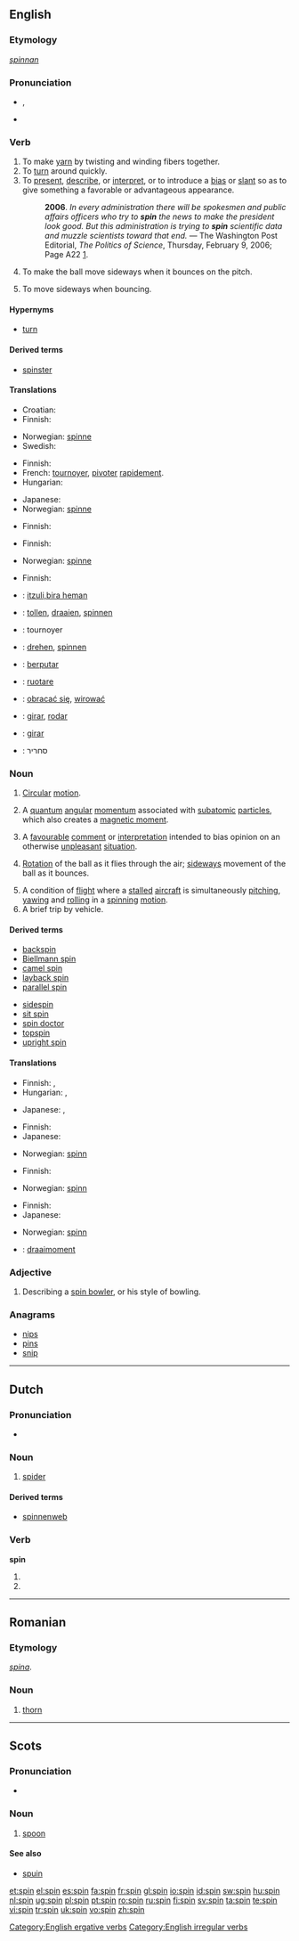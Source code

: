 {{wikipedia|dab=spin}}
==English==

===Etymology===
{{etyl|ang}} ''[[spinnan]]''

===Pronunciation===
* {{IPA|/spɪn/}}, {{SAMPA|/spIn/}}
* {{audio|en-us-spin.ogg|Audio (US)}}
*: {{rhymes|ɪn}}

===Verb===
{{en-verb|spins|spinning|'''[[spun]]''' ''or'' '''[[span]]'''|spun}}

# To make [[yarn]] by twisting and winding fibers together.
# To [[turn]] around quickly.
# To [[present]], [[describe]], or [[interpret]], or to introduce a [[bias]] or [[slant]] so as to give something a favorable or advantageous appearance.
#: '''2006'''. ''In every administration there will be spokesmen and public affairs officers who try to '''spin''' the news to make the president look good. But this administration is trying to '''spin''' scientific data and muzzle scientists toward that end.'' &mdash; The Washington Post Editorial, ''The Politics of Science'', Thursday, February 9, 2006; Page A22 [http://www.washingtonpost.com/wp-dyn/content/article/2006/02/08/AR2006020801991.html].
# {{context|cricket|of a bowler}} To make the ball move sideways when it bounces on the pitch.
# {{context|cricket|of a ball}} To move sideways when bouncing.

====Hypernyms====
* [[turn]]

====Derived terms====
* [[spinster]]

====Translations====
{{trans-top|to make yarn}}
* Croatian: {{t-|hr|presti|alt=prȅsti}}
* Finnish: {{t-|fi|kehrätä}}
{{trans-mid}}
* Norwegian: [[spinne]]
* Swedish: {{t|sv|spinna}}
{{trans-bottom}}

{{trans-top|to turn around quickly}}
* Finnish: {{t-|fi|pyöriä}}
* French: [[tournoyer]], [[pivoter]] [[rapidement]].
* Hungarian: {{t+|hu|forog}}
{{trans-mid}}
* Japanese: {{t|ja|回転する|tr=kaiten suru|sc=Jpan}}
* Norwegian: [[spinne]]
{{trans-bottom}}

{{trans-top|to present a bias}}
* Finnish: {{t-|fi|kaunistella}}
{{trans-mid}}
{{trans-bottom}}

{{trans-top|to make the ball move sideways}}
* Finnish: {{t+|fi|lyödä}} {{t-|fi|kierre}}
{{trans-mid}}
* Norwegian: [[spinne]]
{{trans-bottom}}

{{trans-top|to move sideways when bouncing}}
* Finnish: {{t+|fi|kiertyä}}
{{trans-mid}}
{{trans-bottom}}

{{checktrans-top}}
* {{ttbc|Basque}}: [[itzuli,bira heman]]
* {{ttbc|Dutch}}: [[tollen]], [[draaien]], [[spinnen]]
* {{ttbc|French}}: tournoyer
* {{ttbc|German}}: [[drehen]], [[spinnen]]
* {{ttbc|Indonesian}}: [[putar|berputar]]
* {{ttbc|Italian}}: [[ruotare]]
{{checktrans-mid}}
* {{ttbc|Polish}}: [[obracać się]], [[wirować]]
* {{ttbc|Portuguese}}: [[girar]], [[rodar]]
* {{ttbc|Spanish}}: [[girar]]
* {{ttbc|Hebrew}}: סחריר
{{checktrans-bottom}}

===Noun===
{{en-noun}}

# [[circular|Circular]] [[motion]].
# {{physics}} A [[quantum]] [[angular]] [[momentum]] associated with [[subatomic]] [[particle]]s, which also creates a [[magnetic moment]].
# A [[favourable]] [[comment]] or [[interpretation]] intended to bias opinion on an otherwise [[unpleasant]] [[situation]].
# {{cricket}} [[rotation|Rotation]] of the ball as it flies through the air; [[sideways]] movement of the ball as it bounces.
# A condition of [[flight]] where a [[stall]]ed [[aircraft]] is simultaneously [[pitching]], [[yawing]] and [[rolling]] in a [[spinning]] [[motion]].
# A brief trip by vehicle.

====Derived terms====
{{rel-top|Terms derived from '''spin''' (noun)}}
*[[backspin]]
*[[Biellmann spin]]
*[[camel spin]]
*[[layback spin]]
*[[parallel spin]]
{{rel-mid}}
*[[sidespin]]
*[[sit spin]]
*[[spin doctor]]
*[[topspin]]
*[[upright spin]]
{{rel-bottom}}

====Translations====
{{trans-top|circular motion}}
* Finnish: {{t-|fi|pyörintä}}, {{t-|fi|pyörivä}} {{t+|fi|liike}}
* Hungarian: {{t|hu|pörgés}}, {{t|hu|forgás}}
{{trans-mid}}
* Japanese: {{t|ja|回転|tr=kaiten|sc=Jpan}}, {{t|ja|スピン|tr=supin|sc=Jpan}}
{{trans-bottom}}

{{trans-top|physics: quantum angular momentum}}
* Finnish: {{t+|fi|spin}}
* Japanese: {{t|ja|スピン|tr=supin|sc=Jpan}}
{{trans-mid}}
* Norwegian: [[spinn]] {{n}}
{{trans-bottom}}

{{trans-top|favourable comment}}
{{trans-mid}}
{{trans-bottom}}

{{trans-top|cricket: rotation of a ball}}
* Finnish: {{t-|fi|kierre}}
{{trans-mid}}
* Norwegian: [[spinn]]
{{trans-bottom}}

{{trans-top|flight condition}}
* Finnish: {{t-|fi|syöksykierre}}
* Japanese: {{t|ja|きりもみ|tr=kaiten|sc=Jpan}}
{{trans-mid}}
* Norwegian: [[spinn]]
{{trans-bottom}}

{{checktrans-top}}
* {{ttbc|Dutch}}: [[draaimoment]] {{n}}
{{checktrans-bottom}}

===Adjective===
{{en-adj|-}}

# {{cricket}} Describing a [[spin bowler]], or his style of bowling.

===Anagrams===
* [[nips]]
* [[pins]]
* [[snip]]

[[Category:English ergative verbs]]
[[Category:English irregular verbs]]

----

==Dutch==

===Pronunciation===
* {{audio|Nl-spin.ogg|audio}}

===Noun===
{{nl-noun|g=m|spinnen|spinnetje}}

# [[spider]]

====Derived terms====
* [[spinnenweb]]

===Verb===
'''spin'''

# {{nl-verb-form|p=first|n=singular|t=present tense|spinnen}}
# {{nl-verb-form|m=imperative|spinnen}}

----

==Romanian==

===Etymology===
{{etyl|la|ro}} ''[[spina]]''.

===Noun===
{{ro-noun-old|gend=m|pl=spini}}

# [[thorn]]

----

==Scots==

===Pronunciation===
* {{IPA|/spɪn/|lang=sco}}

===Noun===
{{sco-noun}}

# {{South Scots}} [[spoon]]

====See also====
* [[spuin]]

[[et:spin]]
[[el:spin]]
[[es:spin]]
[[fa:spin]]
[[fr:spin]]
[[gl:spin]]
[[io:spin]]
[[id:spin]]
[[sw:spin]]
[[hu:spin]]
[[nl:spin]]
[[ug:spin]]
[[pl:spin]]
[[pt:spin]]
[[ro:spin]]
[[ru:spin]]
[[fi:spin]]
[[sv:spin]]
[[ta:spin]]
[[te:spin]]
[[vi:spin]]
[[tr:spin]]
[[uk:spin]]
[[vo:spin]]
[[zh:spin]]